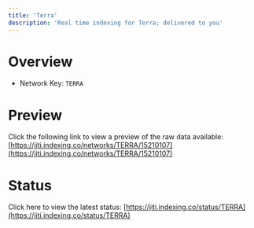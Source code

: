 ```yaml
---
title: 'Terra'
description: 'Real time indexing for Terra; delivered to you'
---
```


# Overview
- Network Key: `TERRA`

# Preview
Click the following link to view a preview of the raw data available: [https://jiti.indexing.co/networks/TERRA/15210107](https://jiti.indexing.co/networks/TERRA/15210107)

# Status
Click here to view the latest status: [https://jiti.indexing.co/status/TERRA](https://jiti.indexing.co/status/TERRA)
